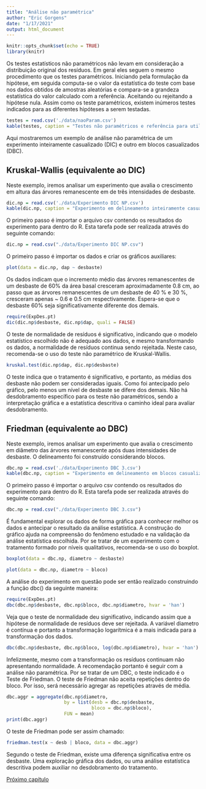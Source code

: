 ```yaml
---
title: "Análise não paramétrica"
author: "Eric Gorgens"
date: "1/17/2021"
output: html_document
---
```


```r
knitr::opts_chunk$set(echo = TRUE)
library(knitr)
```

Os testes estatísticos não paramétricos não levam em consideração a distribuição original dos resíduos. Em geral eles seguem o mesmo procedimento que os testes paramétricos. Iniciando pela formulação da hipótese, em seguida computa-se o valor da estatística do teste com base nos dados obtidos de amostras aleatórias e compara-se a grandeza estatística do valor calculado com a referência. Aceitando ou rejeitando a hipótese nula. Assim como os teste paramétricos, existem inúmeros testes indicados para as diferentes hipóteses a serem testadas.

```r
testes = read.csv('./data/naoParam.csv')
kable(testes, caption = "Testes não paramétricos e referência para utilização")
```

Aqui mostraremos um exemplo de análise não paramétrica de um experimento inteiramente casualizado (DIC) e outro em blocos casualizados (DBC).

## Kruskal-Wallis (equivalente ao DIC)

Neste exemplo, iremos analisar um experimento que avalia o crescimento em altura das árvores remanescente em de três intensidades de desbaste. 

```r
dic.np = read.csv('./data/Experimento DIC NP.csv')
kable(dic.np, caption = "Experimento em delineamento inteiramente casualizado.")
```

O primeiro passo é importar o arquivo csv contendo os resultados do experimento para dentro do R. Esta tarefa pode ser realizada através do seguinte comando:

```r
dic.np = read.csv("./data/Experimento DIC NP.csv")
```

O primeiro passo é importar os dados e criar os gráficos auxiliares:

```r
plot(data = dic.np, dap ~ desbaste)
```

Os dados indicam que o incremento médio das árvores remanescentes de um desbaste de 60% da área basal cresceram aproximadamente 0.8 cm, ao passo que as árvores remanescentes de um desbaste de 40 % e 30 %, cresceram apenas ~ 0.6 e 0.5 cm respectivamente. Espera-se que o desbaste 60% seja significativamente diferente dos demais.

```r
require(ExpDes.pt)
dic(dic.np$desbaste, dic.np$dap, quali = FALSE)
```


O teste de normalidade de resíduos é significativo, indicando que o modelo estatístico escolhido não é adequado aos dados, e mesmo transformando os dados, a normalidade de resíduos continua sendo rejeitada. Neste caso, recomenda-se o uso do teste não paramétrico de Kruskal-Wallis.

```r
kruskal.test(dic.np$dap, dic.np$desbaste)
```

O teste indica que o tratamento é significativo, e portanto, as médias dos desbaste não podem ser consideradas iguais. Como foi antecipado pelo gráfico, pelo menos um nível de desbaste se difere dos demais. Não há desdobramento específico para os teste não paramétricos, sendo a interpretação gráfica e a estatística descritiva o caminho ideal para avaliar desdobramento.


## Friedman (equivalente ao DBC)

Neste exemplo, iremos analisar um experimento que avalia o crescimento em diâmetro das árvores remanescente após duas intensidades de desbaste. O delineamento foi construído considerando blocos.

```r
dbc.np = read.csv('./data/Experimento DBC 3.csv')
kable(dbc.np, caption = "Experimento em delineamento em blocos casualizados.")
```

O primeiro passo é importar o arquivo csv contendo os resultados do experimento para dentro do R. Esta tarefa pode ser realizada através do seguinte comando:

```r
dbc.np = read.csv("./data/Experimento DBC 3.csv")
```


É fundamental explorar os dados de forma gráfica para conhecer melhor os dados e antecipar o resultado da análise estatística. A construção do gráfico ajuda na compreensão do fenômeno estudado e na validação da análise estatística escolhida. Por se tratar de um experimento com o tratamento formado por níveis qualitativos, recomenda-se o uso do boxplot.

```r
boxplot(data = dbc.np, diametro ~ desbaste)
```


```r
plot(data = dbc.np, diametro ~ bloco)
```


A análise do experimento em questão pode ser então realizado construindo a função dbc() da seguinte maneira:

```r
require(ExpDes.pt)
dbc(dbc.np$desbaste, dbc.np$bloco, dbc.np$diametro, hvar = 'han')
```

Veja que o teste de normalidade deu significativo, indicando assim que a hipótese de normalidade de resíduos deve ser rejeitada. A variável diametro é contínua e portanto a transformação logarítmica é a mais indicada para a transformação dos dados.

```r
dbc(dbc.np$desbaste, dbc.np$bloco, log(dbc.np$diametro), hvar = 'han')
```


Infelizmente, mesmo com a transformação os resíduos continuam não apresentando normalidade. A recomendação portanto é seguir com a análise não paramétrica. Por se tratar de um DBC, o teste indicado é o Teste de Friedman. O teste de Friedman não aceita repetições dentro do bloco. Por isso, será necessário agregar as repetições através de média.

```r
dbc.aggr = aggregate(dbc.np$diametro, 
                     by = list(desb = dbc.np$desbaste,
                               bloco = dbc.np$bloco), 
                     FUN = mean)
print(dbc.aggr)
```


O teste de Friedman pode ser assim chamado:

```r
friedman.test(x ~ desb | bloco, data = dbc.aggr)

```


Segundo o teste de Friedman, existe uma diferença significativa entre os desbaste. Uma exploração gráfica dos dados, ou uma análise estatística descritiva podem auxiliar no desdobramento do tratamento.

[Próximo capítulo](https://htmlpreview.github.io/?https://github.com/Gorgens/compR/blob/master/020_experimental/11-nextSteps.html)
